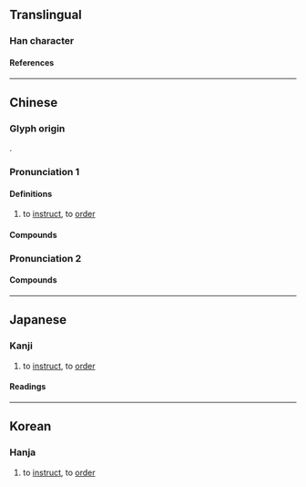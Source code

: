 {{character info/new}}
==Translingual==

===Han character===
{{Han char|rn=30|rad=口|as=05|sn=8|four=64000|canj=RODI|ids=⿰口付}}

====References====
{{Han ref|kx=0185.100|dkj=03497|dj=0405.040|hdz=10604.050|uh=5490}}

----

==Chinese==
{{zh-forms}}

===Glyph origin===
{{Han etym}}
{{Han compound|口|付|ls=psc|c1=s|c2=p|t1=mouth}}.

===Pronunciation 1===
{{zh-pron
|m=fù,fu,1nb=Mainland and Taiwan,2nb=former standard in Mainland
|c=fu3,fu6
|h=pfs=
|md=
|mn=hù
|w=
|mc=y
|oc=y
|cat=
}}

====Definitions====
{{zh-hanzi}}

# to [[instruct]], to [[order]]

====Compounds====
{{zh-der|吩咐|囑咐}}

===Pronunciation 2===
{{zh-pron
|m=fú
|c=
|h=pfs=
|md=
|mn=
|w=
|mc=
|oc=
|cat=
}}

====Compounds====
{{zh-der|嘔咐}}

----

==Japanese==

===Kanji===
{{ja-kanji|rs=口05}}

# to [[instruct]], to [[order]]

====Readings====
{{ja-readings|goon=ふ|kanon=ふ|kun=いいつ-ける}}

----

==Korean==

===Hanja===
{{ko-hanja|hangeul=부|rv=bu|mr=pu}}

# to [[instruct]], to [[order]]